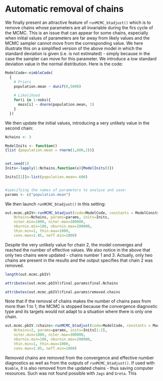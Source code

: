 
# Automatic removal of chains

We finally present an attractive feature of `runMCMC_btadjust()` which is to remove chains whose parameters are all invariable during the firs cycle of the MCMC. This is an issue that can appear for some chains, especially when initial values of parameters are far away from likely values and the MCMC sampler cannot move from the corresponding value. We here illustrate this on a simplified version of the above model in which the standard deviation is given (i.e. is not estimated) - simply because in the case the sampler can move for this parameter. We introduce a low standard deviation value in the normal distribution. Here is the code:

```{r Nimble new code}

ModelCode<-nimbleCode(
  {
    # Priors
    population.mean ~ dunif(0,5000)
    
    # Likelihood
    for(i in 1:nobs){
      mass[i] ~ dnorm(population.mean, 1)
    }
  })


```

We then update the initial values, introducing a very unlikely value in the second chain:

```{r Nimble new initial values...}
Nchains <- 3

ModelInits <- function()
{list (population.mean = rnorm(1,600,2))}
  

set.seed(1)
Inits<-lapply(1:Nchains,function(x){ModelInits()})

Inits[[2]]<-list(population.mean=-600)


#specifying the names of parameters to analyse and save:
params <- c("population.mean") 


```


We then launch `runMCMC_btadjust()` in this setting:

```{r Nimble pbIV first run, cache=FALSE}

out.mcmc.pbIV<-runMCMC_btadjust(code=ModelCode, constants = ModelConsts, data = ModelData, MCMC_language="Nimble",
    Nchains=Nchains, params=params, inits=Inits,
    niter.min=1000, niter.max=300000,
    nburnin.min=100, nburnin.max=200000, 
    thin.min=1, thin.max=1000,
    conv.max=1.05, neff.min=1000)


```

Despite the very unlikely value for chain 2, the model converges and reached the number of effective values. We also notice in the above that only two chains were updated - chains number 1 and 3. Actually, only two chains are present in the results and the output specifies that chain 2 was removed.

```{r output of the above, cache=FALSE}
length(out.mcmc.pbIV)

attributes(out.mcmc.pbIV)$final.params$final.Nchains

attributes(out.mcmc.pbIV)$final.params$removed.chains


```

Note that if the removal of chains makes the number of chains pass from more than 1 to 1, the MCMC is stopped because the convergence diagnostic type and its targets would not adapt to a situation where there is only one chain.


```{r Nimble Nimble pbIV with 2 chains, cache=FALSE}

out.mcmc.pbIV.2chains<-runMCMC_btadjust(code=ModelCode, constants = ModelConsts, data = ModelData, MCMC_language="Nimble",
    Nchains=2, params=params, inits=Inits[1:2],
    niter.min=1000, niter.max=300000,
    nburnin.min=100, nburnin.max=200000, 
    thin.min=1, thin.max=1000,
    conv.max=1.05, neff.min=1000)


```

Removed chains are removed from the convergence and effective number diagnostics as well as from the outputs of `runMCMC_btadjust()`. If used with `Nimble`, it is also removed from the updated chains - thus saving computer resources. Such was not found possible with `Jags` and `Greta`. This 

